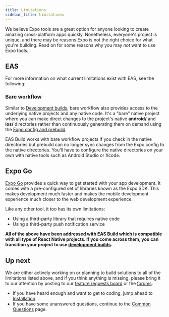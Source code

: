 ```yaml
---
title: Limitations
sidebar_title: Limitations
---
```



We believe Expo tools are a great option for anyone looking to create amazing cross-platform apps quickly. Nonetheless, everyone's project is unique, and there may be reasons Expo is not the right choice for what you're building. Read on for some reasons why you may _not_ want to use Expo tools.

## EAS

For more information on what current limitations exist with EAS, see the following:

<BoxLink
  title="EAS Build"
  description="Some of the missing features from EAS could prevent you from being able to use the service for your applications. Learn more."
  href="/build-reference/limitations/"
/>

### Bare workflow

Similar to [Development builds](/development/introduction), bare workflow also provides access to the underlying native projects and any native code. It's a "bare" native project where you can make direct changes to the project's native **android/** and **ios/** directories rather than continuously generating them on demand using the [Expo config and prebuild](/workflow/prebuild/).

EAS Build works with bare workflow projects if you check in the native directories but prebuild can no longer sync changes from the Expo config to the native directories. You'll have to configure the native directories on your own with native tools such as Android Studio or Xcode.

## Expo Go

[Expo Go](/workflow/expo-go) provides a quick way to get started with your app development. It comes with a pre-configured set of libraries known as the Expo SDK. This makes development much faster and makes the mobile development experience much closer to the web development experience.

Like any other tool, it too has its own limitations:

- Using a third-party library that requires native code
- Using a third-party push notification service

**All of the above have been addressed with EAS Build which is compatible with all type of React Native projects. If you come across them, you can transition your project to use [development builds](/development/introduction/).**

## Up next

We are either actively working on or planning to build solutions to all of the limitations listed above, and if you think anything is missing, please bring it to our attention by posting to our [feature requests board](https://expo.canny.io/feature-requests) or the [forums](https://forums.expo.dev/).

- If you have heard enough and want to get to coding, jump ahead to [Installation](/get-started/installation).
- If you have some unanswered questions, continue to the [Common Questions](/introduction/faq) page.
